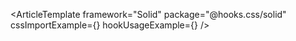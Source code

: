 
<ArticleTemplate
  framework="Solid"
  package="@hooks.css/solid"
  cssImportExample={<CSSImportExample />}
  hookUsageExample={<HookUsageExample />}
/>
